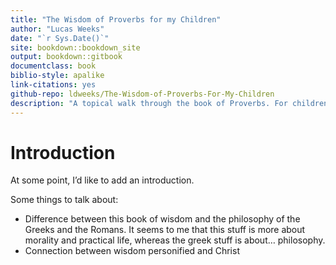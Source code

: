 ```yaml
--- 
title: "The Wisdom of Proverbs for my Children"
author: "Lucas Weeks"
date: "`r Sys.Date()`"
site: bookdown::bookdown_site
output: bookdown::gitbook
documentclass: book
biblio-style: apalike
link-citations: yes
github-repo: ldweeks/The-Wisdom-of-Proverbs-For-My-Children
description: "A topical walk through the book of Proverbs. For children. Scripture taken from the [World English Bible](https://ebible.org/web/)."
---
```


# Introduction

At some point, I'd like to add an introduction.

Some things to talk about:

- Difference between this book of wisdom and the philosophy of the Greeks and the Romans. It seems to me that this stuff is more about morality and practical life, whereas the greek stuff is about... philosophy.
- Connection between wisdom personified and Christ